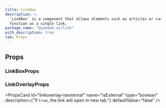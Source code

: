 ```yaml
---
title: LinkBox
description: >-
  `LinkBox` is a component that allows elements such as articles or cards to
  function as a single link.
package_name: "@yamada-ui/link"
with_description: true
tab: Props
---
```


## Props

### LinkBoxProps

### LinkOverlayProps

<PropsCard
  id="linkoverlay-isexternal"
  name="isExternal"
  type="boolean"
  description={"If `true`, the link will open in new tab."}
  defaultValue="false"
/>
